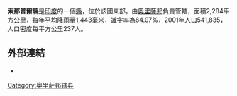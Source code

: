 <!-- 檔案不存在 [[Image:Lankeswari.jpg|right]] -->
'''索那普爾縣'''是[[印度|印度]]的一個[[縣|縣]]，位於該國東部，由[[奧里薩邦|奧里薩邦]]負責管轄，面積2,284平方公里，每年平均降雨量1,443毫米，[[識字率|識字率]]為64.07%，2001年人口541,835，人口密度每平方公里237人。

==外部連結==
* {{official website|http://www.subarnapur.nic.in}}

{{奥里萨邦行政区划小作品}}
[[Category:奥里萨邦辖县|Category:奥里萨邦辖县]]